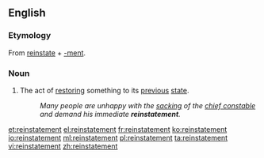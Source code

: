 ==English==

===Etymology===
From [[reinstate]] + [[-ment]].

===Noun===
{{en-noun}}

# The act of [[restoring]] something to its [[previous]] [[state]].
#: ''Many people are unhappy with the [[sacking]] of the [[chief constable]] and demand his immediate '''reinstatement'''.''

[[et:reinstatement]]
[[el:reinstatement]]
[[fr:reinstatement]]
[[ko:reinstatement]]
[[io:reinstatement]]
[[ml:reinstatement]]
[[pl:reinstatement]]
[[ta:reinstatement]]
[[vi:reinstatement]]
[[zh:reinstatement]]